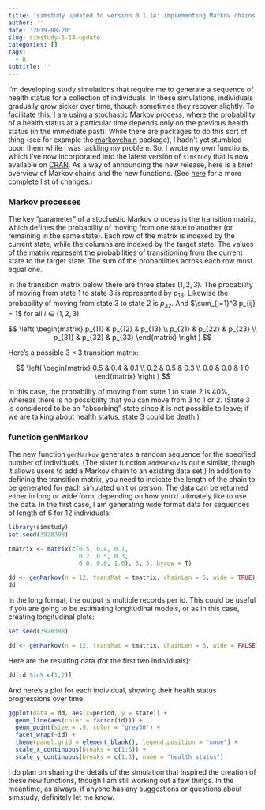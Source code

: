 ```yaml
---
title: 'simstudy updated to version 0.1.14: implementing Markov chains'
author: ''
date: '2019-08-20'
slug: simstudy-1-14-update
categories: []
tags:
  - R
subtitle: ''
---
```


I'm developing study simulations that require me to generate a sequence of health status for a collection of individuals. In these simulations, individuals gradually grow sicker over time, though sometimes they recover slightly. To facilitate this, I am using a stochastic Markov process, where the probability of a health status at a particular time depends only on the previous health status (in the immediate past). While there are packages to do this sort of thing (see for example the [markovchain](https://cran.r-project.org/web/packages/markovchain/index.html) package), I hadn't yet stumbled upon them while I was tackling my problem. So, I wrote my own functions, which I've now incorporated into the latest version of `simstudy` that is now available on [CRAN](https://cran.r-project.org/web/packages/simstudy/index.html). As a way of announcing the new release, here is a brief overview of Markov chains and the new functions. (See [here](https://cran.r-project.org/web/packages/simstudy/news/news.html) for a more complete list of changes.)

### Markov processes

The key "parameter" of a stochastic Markov process is the transition matrix, which defines the probability of moving from one state to another (or remaining in the same state). Each row of the matrix is indexed by the current state, while the columns are indexed by the target state. The values of the matrix represent the probabilities of transitioning from the current state to the target state. The sum of the probabilities across each row must equal one.

In the transition matrix below, there are three states $(1, 2, 3)$. The probability of moving from state 1 to state 3 is represented by $p_{13}$. Likewise the probability of moving from state 3 to state 2 is $p_{32}$. And $\sum_{j=1}^3 p_{ij} = 1$ for all $i \in (1,2,3)$.

$$
\left(
\begin{matrix}
p_{11}    & p_{12}  & p_{13} \\
p_{21}    & p_{22}  & p_{23} \\
p_{31}    & p_{32}  & p_{33} 
\end{matrix}
\right )
$$

Here's a possible $3 \times 3$ transition matrix:

$$
\left(
\begin{matrix}
0.5    & 0.4  & 0.1 \\
0.2    & 0.5  & 0.3 \\
0.0    & 0.0  & 1.0 
\end{matrix}
\right )
$$

In this case, the probability of moving from state 1 to state 2 is $40\%$, whereas there is no possibility that you can move from 3 to 1 or 2. (State 3 is considered to be an "absorbing" state since it is not possible to leave; if we are talking about health status, state 3 could be death.)

### function genMarkov

The new function `genMarkov` generates a random sequence for the specified number of individuals. (The sister function `addMarkov` is quite similar, though it allows users to add a Markov chain to an existing data set.) In addition to defining the transition matrix, you need to indicate the length of the chain to be generated for each simulated unit or person. The data can be returned either in long or wide form, depending on how you'd ultimately like to use the data. In the first case, I am generating wide format data for sequences of length of 6 for 12 individuals:

```r
library(simstudy)
set.seed(3928398)

tmatrix <- matrix(c(0.5, 0.4, 0.1,
                    0.2, 0.5, 0.3,
                    0.0, 0.0, 1.0), 3, 3, byrow = T)

dd <- genMarkov(n = 12, transMat = tmatrix, chainLen = 6, wide = TRUE)
dd
```

In the long format, the output is multiple records per id. This could be useful if you are going to be estimating longitudinal models, or as in this case, creating longitudinal plots:

```r
set.seed(3928398)

dd <- genMarkov(n = 12, transMat = tmatrix, chainLen = 6, wide = FALSE)
```

Here are the resulting data (for the first two individuals):

```r
dd[id %in% c(1,2)]
```

And here's a plot for each individual, showing their health status progressions over time:

```r
ggplot(data = dd, aes(x=period, y = state)) +
  geom_line(aes(color = factor(id))) +
  geom_point(size = .9, color = "grey50") +
  facet_wrap(~id) +
  theme(panel.grid = element_blank(), legend.position = "none") +
  scale_x_continuous(breaks = c(1:6)) +
  scale_y_continuous(breaks = c(1:3), name = "health status") 
```

I do plan on sharing the details of the simulation that inspired the creation of these new functions, though I am still working out a few things. In the meantime, as always, if anyone has any suggestions or questions about simstudy, definitely let me know.

